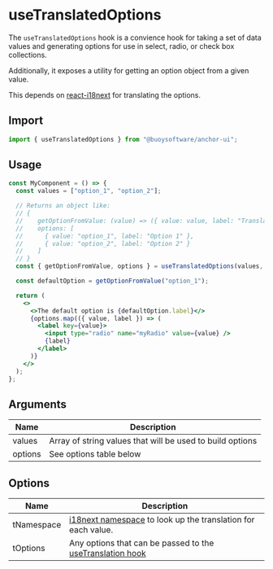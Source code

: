 <Meta title="Hooks / useTranslatedOptions" />

# useTranslatedOptions

The `useTranslatedOptions` hook is a convience hook for taking a set of data
values and generating options for use in select, radio, or check box collections.

Additionally, it exposes a utility for getting an option object from a given value.

This depends on [react-i18next] for translating the options.

## Import

```javascript
import { useTranslatedOptions } from "@buoysoftware/anchor-ui";
```

## Usage

```jsx
const MyComponent = () => {
  const values = ["option_1", "option_2"];

  // Returns an object like:
  // { 
  //    getOptionFromValue: (value) => ({ value: value, label: "Translated Value Label" })
  //    options: [
  //      { value: "option_1", label: "Option 1" },
  //      { value: "option_2", label: "Option 2" }
  //    ]
  // }
  const { getOptionFromValue, options } = useTranslatedOptions(values, { tNamespace: "myNamespace" });

  const defaultOption = getOptionFromValue("option_1");

  return (
    <>
      <>The default option is {defaultOption.label}</>
      {options.map(({ value, label }) => (
        <label key={value}>
          <input type="radio" name="myRadio" value={value} />
          {label}
        </label>
      )}
    </>
  );
};
```

## Arguments

| Name    | Description                                               |
| ------- | --------------------------------------------------------- |
| values  | Array of string values that will be used to build options |
| options | See options table below                                   |

## Options

| Name       | Description                                                    |
| ---------- | -------------------------------------------------------------- |
| tNamespace | [i18next namespace] to look up the translation for each value. |
| tOptions   | Any options that can be passed to the [useTranslation hook]    |

[react-i18next]: https://react.i18next.com/
[i18next namespace]: https://www.i18next.com/principles/namespaces
[usetranslation hook]: https://react.i18next.com/latest/usetranslation-hook
